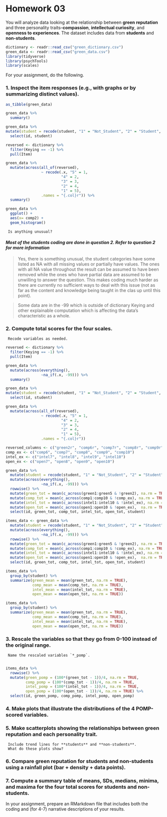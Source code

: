 # Homework 03

You will analyze data looking at the relationship between **green reputation** and three personality traits--**compassion**, **intellectual curiosity**, and **openness to experiences**.
The dataset includes data from **students** and **non-students**.

```r
dictionary <- readr::read_csv("green_dictionary.csv")
green_data <- readr::read_csv("green_data.csv")
library(tidyverse)
library(psychTools)
library(scales)
```

For your assignment, do the following.

### 1. Inspect the item responses (e.g., with graphs or by summarizing distinct values). 

```r
as_tibble(green_data)
```


```r
green_data %>% 
  summary()
```

```r
green_data %>% 
mutate(student = recode(student, "1" = "Not_Student", "2" = "Student", .missing = "No_Response", .default = "Unknown")) %>% 
  select(id, student)
```

```r
reversed <- dictionary %>% 
  filter(Keying == -1) %>% 
  pull(Item)
``` 

```r
green_data %>% 
  mutate(across(all_of(reversed),
                ~ recode(.x, "5" = 1,
                         "4" = 2,
                         "3" = 3,
                         "2" = 4,
                         "1" = 5),
                .names = "{.col}r")) %>% 
  summary()
```

```r
green_data %>% 
  ggplot() +
  aes(x= comp2) +
  geom_histogram()
```

     Is anything unusual?

#### _Most of the students coding are done in question 2. Refer to question 2 for more information_

> Yes, there is something unusual, the student categories have some listed as NA with all missing values or partially have values. The ones with all NA value throughout the result can be assumed to have been removed while the ones who have partial data are assumed to be unwilling to answer the question. This makes coding much harder as there are currently no sufficient ways to deal with this issue (not as far as the content and knowledge being taught in the clas up until this point).


> Some data are in the -99 which is outside of dictionary Keying and other explainable computation which is affecting the data's characteristic as a whole.

### 2. Compute total scores for the four scales. 
     Recode variables as needed.

```r
reversed <- dictionary %>% 
  filter(Keying == -1) %>% 
  pull(Item)
``` 

```r
green_data %>% 
  mutate(across(everything(),
                ~na_if(.x, -99))) %>% 
  summary()
```

```r
green_data %>% 
mutate(student = recode(student, "1" = "Not_Student", "2" = "Student", .missing = "No_Response", .default = "Unknown")) %>% 
  select(id, student)
```

```r
green_data %>% 
  mutate(across(all_of(reversed),
                ~ recode(.x, "5" = 1,
                         "4" = 2,
                         "3" = 3,
                         "2" = 4,
                         "1" = 5),
                .names = "{.col}r"))
```

```r
reversed_columns <- c("green2r", "comp6r", "comp7r", "comp8r", "comp9r", "comp10r", "intel7r", "intel8r", "intel9r", "intel10r", "open7r", "open8r", "open9r", "open10r")
comp_ex <- c("comp6", "comp7", "comp8", "comp9", "comp10")
intel_ex <- c("intel7", "intel8", "intel9", "intel10")
open_ex <- c("open7", "open8", "open9", "open10")
```     

```r
green_data %>% 
  mutate(student = recode(student, "1" = "Not_Student", "2" = "Student", .missing = "No_Response", .default = "Unknown")) %>% 
  mutate(across(everything(),
                ~na_if(.x, -99))) %>% 
  rowwise() %>%
  mutate(green_tot = mean(c_across(green1:green5 & !green2), na.rm = TRUE)) %>%
  mutate(comp_tot = mean(c_across(comp1:comp10 & !comp_ex), na.rm = TRUE)) %>% 
  mutate(intel_tot = mean(c_across(intel1:intel10 & !intel_ex), na.rm = TRUE)) %>% 
  mutate(open_tot = mean(c_across(open1:open10 & !open_ex),  na.rm = TRUE)) %>% 
  select(id, green_tot, comp_tot, intel_tot, open_tot, student)
```

```r
items_data <- green_data %>% 
  mutate(student = recode(student, "1" = "Not_Student", "2" = "Student", .missing = "No_Response", .default = "Unknown")) %>% 
  mutate(across(everything(),
                ~na_if(.x, -99))) %>% 
  rowwise() %>%
  mutate(green_tot = mean(c_across(green1:green5 & !green2), na.rm = TRUE)) %>%
  mutate(comp_tot = mean(c_across(comp1:comp10 & !comp_ex), na.rm = TRUE)) %>% 
  mutate(intel_tot = mean(c_across(intel1:intel10 & !intel_ex), na.rm = TRUE)) %>% 
  mutate(open_tot = mean(c_across(open1:open10 & !open_ex),  na.rm = TRUE)) %>% 
  select(id, green_tot, comp_tot, intel_tot, open_tot, student)
```

```r
items_data %>% 
  group_by(student) %>% 
  summarize(green_mean = mean(green_tot, na.rm = TRUE),
            comp_mean = mean(comp_tot, na.rm = TRUE),
            intel_mean = mean(intel_tot, na.rm = TRUE),
            open_mean = mean(open_tot, na.rm = TRUE))
```

```r
items_data %>% 
  group_by(student) %>% 
  summarize(green_mean = mean(green_tot, na.rm = TRUE),
            comp_mean = mean(comp_tot, na.rm = TRUE),
            intel_mean = mean(intel_tot, na.rm = TRUE),
            open_mean = mean(open_tot, na.rm = TRUE))
```
### 3. Rescale the variables so that they go from 0-100 instead of the original range.
     Name the rescaled variables `*_pomp`.
     
```r
items_data %>%
  rowwise() %>% 
  mutate(green_pomp = (100*(green_tot - 1))/4, na.rm = TRUE,
         comp_pomp = (100*(comp_tot - 1))/4, na.rm = TRUE,
         intel_pomp = (100*(intel_tot - 1))/4, na.rm = TRUE,
         open_pomp = (100*(open_tot - 1))/4, na.rm = TRUE) %>% 
  select(id, green_pomp, comp_pomp, intel_pomp, open_pomp)
```

### 4. Make plots that illustrate the distributions of the 4 POMP-scored variables.


### 5. Make scatterplots showing the relationships between **green reputation** and each personality trait.
     Include trend lines for **students** and **non-students**.
     What do these plots show?
### 6. Compare **green reputation** for students and non-students using a **rainfall plot** (bar + density + data points).
### 7. Compute a summary table of means, SDs, medians, minima, and maxima for the four total scores for students and non-students.
  
In your assignment, prepare an RMarkdown file that includes both the coding and (for 4-7) narrative descriptions of your results.

